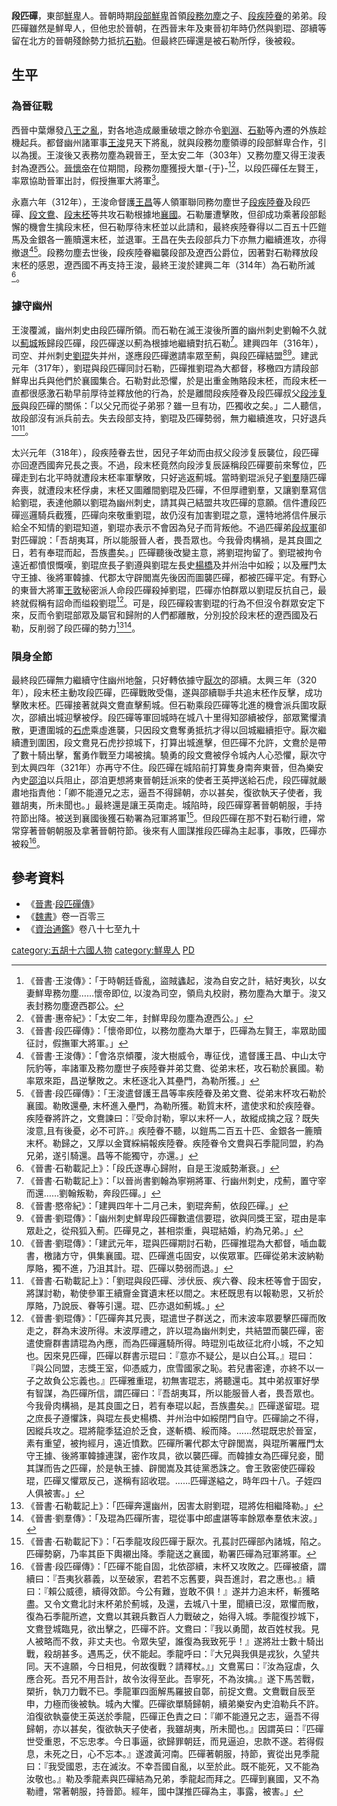 '''段匹磾'''{{BD||？|？|catIdx=D}}，東部[[鮮卑|鮮卑]]人。晉朝時期[[段部鮮卑|段部鮮卑]]首領[[段務勿塵|段務勿塵]]之子、[[段疾陸眷|段疾陸眷]]的弟弟。段匹磾雖然是鮮卑人，但他忠於晉朝，在西晉末年及東晉初年時仍然與劉琨、邵續等留在北方的晉朝殘餘勢力抵抗[[石勒|石勒]]。但最終匹磾還是被石勒所俘，後被殺。

== 生平 ==
=== 為晉征戰 ===
西晉中葉爆發[[八王之亂|八王之亂]]，對各地造成嚴重破壞之餘亦令[[劉淵|劉淵]]、[[石勒|石勒]]等內遷的外族趁機起兵。都督幽州諸軍事[[王浚|王浚]]見天下將亂，就與段務勿塵領導的段部鮮卑合作，引以為援。王浚後又表務勿塵為親晉王，至太安二年（303年）又務勿塵又得王浚表封為遼西公。[[晉懷帝|晉懷帝]]在位期間，段務勿塵獲授大單-{于}-<REF>《晉書·王浚傳》：「于時朝廷昏亂，盜賊蠭起，浚為自安之計，結好夷狄，以女妻鮮卑務勿塵……懷帝即位, 以浚為司空，領烏丸校尉，務勿塵為大單于。浚又表封務勿塵遼西郡公。</REF><ref>《晉書·惠帝紀》：「太安二年，封鮮卑段勿塵為遼西公。」</ref>，以段匹磾任左賢王，率眾協助晉軍出討，假授撫軍大將軍<ref>《晉書·段匹磾傳》：「懷帝即位，以務勿塵為大單于，匹磾為左賢王，率眾助國征討，假撫軍大將軍。」</ref>。

永嘉六年（312年），王浚命督護[[王昌|王昌]]等人領軍聯同務勿塵世子[[段疾陸眷|段疾陸眷]]及段匹磾、[[段文鴦|段文鴦]]、[[段末柸|段末柸]]等共攻石勒根據地[[襄國|襄國]]。石勒屢遭擊敗，但卻成功乘著段部鬆懈的機會生擒段末柸，但石勒厚待末柸並以此請和，最終疾陸眷得以二百五十匹鎧馬及金銀各一簏贖還末柸，並退軍。王昌在失去段部兵力下亦無力繼續進攻，亦得撤退<ref>《晉書·王浚傳》：「會洛京傾覆，浚大樹威令，專征伐，遣督護王昌、中山太守阮豹等，率諸軍及務勿塵世子疾陸眷并弟艾鴦、從弟末柸，攻石勒於襄國。勒率眾來距，昌逆擊敗之。末柸逐北入其壘門，為勒所獲。」</ref><ref>《晉書·段匹磾傳》：「王浚遣督護王昌等率疾陸眷及弟文鴦、從弟末杯攻石勒於襄國。勒敗還壘, 末杯進入壘門，為勒所獲。勒質末杯，遣使求和於疾陸眷。疾陸眷將許之，文鴦諫曰：『受命討勒，寧以末杯一人，故縱成擒之寇？既失浚意,且有後憂，必不可許。』疾陸眷不聽，以鎧馬二百五十匹、金銀各一簏贖末杯。勒歸之，又厚以金寶綵絹報疾陸眷。疾陸眷令文鴦與石季龍同盟，約為兄弟，遂引騎還。昌等不能獨守，亦還。」</ref>。段務勿塵去世後，段疾陸眷繼襲段部及遼西公爵位，因著對石勒釋放段末柸的感恩，遼西國不再支持王浚，最終王浚於建興二年（314年）為石勒所滅<ref>《晉書·石勒載記上》：「段氏遂專心歸附，自是王浚威勢漸衰。」</ref>。

=== 據守幽州 ===
王浚覆滅，幽州刺史由段匹磾所領。而石勒在滅王浚後所置的幽州刺史劉翰不久就以[[薊城|薊城]]叛歸段匹磾，段匹磾遂以薊為根據地繼續對抗石勒<ref>《晉書·石勒載記上》：「以晉尚書劉翰為寧朔將軍、行幽州刺史，戍薊，置守宰而還……劉翰叛勒，奔段匹磾。」</ref>。建興四年（316年），司空、并州刺史[[劉琨|劉琨]]失并州，遂應段匹磾邀請率眾至薊，與段匹磾結盟<ref>《晉書·愍帝紀》：「建興四年十二月己未，劉琨奔薊，依段匹磾。」</ref><ref>《晉書·劉琨傳》：「幽州刺史鮮卑段匹磾數遣信要琨，欲與同獎王室，琨由是率眾赴之，從飛狐入薊。匹磾見之，甚相崇重，與琨結婚，約為兄弟。」</ref>。建武元年（317年），劉琨與段匹磾同討石勒，匹磾推劉琨為大都督，移檄四方請段部鮮卑出兵與他們於襄國集合。石勒對此恐懼，於是出重金賄賂段末柸，而段末柸一直都很感激石勒早前厚待並釋放他的行為，於是離間段疾陸眷及段匹磾叔父[[段涉复辰|段涉复辰]]與段匹磾的關係：「以父兄而從子弟邪？雖一旦有功，匹獨收之矣。」二人聽信，故段部沒有派兵前去。失去段部支持，劉琨及匹磾勢弱，無力繼續進攻，只好退兵<ref>《晉書·劉琨傳》：「建武元年，琨與匹磾期討石勒，匹磾推琨為大都督，喢血載書，檄諸方守，俱集襄國。琨、匹磾進屯固安，以俟眾軍。匹磾從弟末波納勒厚賂，獨不進，乃沮其計。琨、匹磾以勢弱而退。」</ref><ref>《晉書·石勒載記上》：「劉琨與段匹磾、涉伏辰、疾六眷、段末柸等會于固安，將謀討勒，勒使參軍王續齎金寶遺末柸以間之。末柸既思有以報勒恩，又祈於厚賂，乃說辰、眷等引還。琨、匹亦退如薊城。」</ref>。

太兴元年（318年），段疾陸眷去世，因兒子年幼而由叔父段涉复辰襲位，段匹磾亦回遼西國奔兄長之喪。不過，段末柸竟然向段涉复辰誣稱段匹磾要前來奪位，匹磾走到右北平時就遭段末柸率軍擊敗，只好逃返薊城。當時劉琨派兒子[[刘群_(十六国)|劉羣]]隨匹磾奔喪，就遭段末柸俘虜，末柸又圖離間劉琨及匹磾，不但厚禮劉羣，又讓劉羣寫信給劉琨，表達他願以劉琨為幽州刺史，請其與己結盟共攻匹磾的意願。信件遭段匹磾巡邏騎兵截獲，匹磾向來敬重劉琨，故仍沒有加害劉琨之意，還特地將信件展示給全不知情的劉琨知道，劉琨亦表示不會因為兒子而背叛他。不過匹磾弟[[段叔軍|段叔軍]]卻對匹磾說：「吾胡夷耳，所以能服晉人者，畏吾眾也。今我骨肉構禍，是其良圖之日，若有奉琨而起，吾族盡矣。」匹磾聽後改變主意，將劉琨拘留了。劉琨被拘令遠近都憤恨慨嘆，劉琨庶長子劉遵與劉琨左長史[[楊橋|楊橋]]及并州治中如綏；以及雁門太守王據、後將軍韓據、代郡太守辟閭嵩先後因而圖襲匹磾，都被匹磾平定。有野心的東晉大將軍[[王敦|王敦]]秘密派人命段匹磾殺掉劉琨，匹磾亦怕群眾以劉琨反抗自己，最終就假稱有詔命而缢殺劉琨<ref>《晉書·劉琨傳》：「匹磾奔其兄喪，琨遣世子群送之，而末波率眾要擊匹磾而敗走之，群為末波所得。末波厚禮之，許以琨為幽州刺史，共結盟而襲匹磾，密遣使齎群書請琨為內應，而為匹磾邏騎所得。時琨別屯故征北府小城，不之知也。因來見匹磾，匹磾以群書示琨曰：『意亦不疑公，是以白公耳。』琨曰：『與公同盟，志獎王室，仰憑威力，庶雪國家之恥。若兒書密達，亦終不以一子之故負公忘義也。』匹磾雅重琨，初無害琨志，將聽還屯。其中弟叔軍好學有智謀，為匹磾所信，謂匹磾曰：『吾胡夷耳，所以能服晉人者，畏吾眾也。今我骨肉構禍，是其良圖之日，若有奉琨以起，吾族盡矣。』匹磾遂留琨。琨之庶長子遵懼誅，與琨左長史楊橋、并州治中如綏閉門自守。匹磾諭之不得，因縱兵攻之。琨將龍季猛迫於乏食，遂斬橋、綏而降。……然琨既忠於晉室，素有重望，被拘經月，遠近憤歎。匹磾所署代郡太守辟閭嵩，與琨所署雁門太守王據、後將軍韓據連謀，密作攻具，欲以襲匹磾。而韓據女為匹磾兒妾，聞其謀而告之匹磾，於是執王據、辟閭嵩及其徒黨悉誅之。會王敦密使匹磾殺琨，匹磾又懼眾反己，遂稱有詔收琨。……匹磾遂縊之，時年四十八。子姪四人俱被害。」</ref>。可是，段匹磾殺害劉琨的行為不但沒令群眾安定下來，反而令劉琨部眾及屬官和歸附的人們都離散，分別投於段末柸的遼西國及石勒，反削弱了段匹磾的勢力<ref>《晉書·石勒載記上》：「匹磾奔還幽州，因害太尉劉琨，琨將佐相繼降勒。」</ref><ref>《晉書·劉羣傳》：「及琨為匹磾所害，琨從事中郎盧諶等率餘眾奉羣依末波。」</ref>。

=== 隕身全節 ===
最終段匹磾無力繼續守住幽州地盤，只好轉依據守[[厭次|厭次]]的邵續。太興三年（320年），段末柸主動攻段匹磾，匹磾戰敗受傷，遂與邵續聯手共追末柸作反擊，成功擊敗末柸。匹磾接著就與文鴦直擊薊城。但石勒乘段匹磾等北進的機會派兵圍攻厭次，邵續出城迎擊被俘。段匹磾等軍回城時在城八十里得知邵續被俘，部眾驚懼潰散，更遭圍城的[[石虎|石虎]]乘虛進襲，只因段文鴦奪勇抵抗才得以回城繼續拒守。厭次繼續遭到圍困，段文鴦見石虎抄掠城下，打算出城進擊，但匹磾不允許，文鴦於是帶了數十騎出擊，奮勇作戰至力竭被擒。驍勇的段文鴦被俘令城內人心恐懼，厭次守到太興四年（321年）亦再守不住。段匹磾在城陷前打算隻身南奔東晉，但為樂安內史[[邵洎|邵洎]]以兵阻止，邵洎更想將東晉朝廷派來的使者王英押送給石虎，段匹磾就嚴肅地指責他：「卿不能遵兄之志，逼吾不得歸朝，亦以甚矣，復欲執天子使者，我雖胡夷，所未聞也。」最終還是讓王英南走。城陷時，段匹磾穿著晉朝朝服，手持符節出降。被送到襄國後獲石勒署為冠軍將軍<ref>《晉書·石勒載記下》：「石季龍攻段匹磾于厭次。孔萇討匹磾部內諸城，陷之。匹磾勢窮，乃率其臣下輿襯出降。季龍送之襄國，勒署匹磾為冠軍將軍。</ref>。但段匹磾在那不對石勒行禮，常常穿著晉朝朝服及拿著晉朝符節。後來有人圖謀推段匹磾為主起事，事敗，匹磾亦被殺<ref>《晉書·段匹磾傳》：「匹磾不能自固，北依邵續，末杯又攻敗之。匹磾被瘡，謂續曰：『吾夷狄慕義，以至破家，君若不忘舊要，與吾進討，君之惠也。』續曰：『賴公威德，續得效節。今公有難，豈敢不俱！』遂并力追末杯，斬獲略盡。又令文鴦北討末杯弟於薊城，及還，去城八十里，聞續已沒，眾懼而散，復為石季龍所遮，文鴦以其親兵數百人力戰破之，始得入城。季龍復抄城下，文鴦登城臨見，欲出擊之，匹磾不許。文鴦曰：『我以勇聞，故百姓杖我。見人被略而不救，非丈夫也。令眾失望，誰復為我致死乎！』遂將壯士數十騎出戰，殺胡甚多。遇馬乏，伏不能起。季龍呼曰：『大兄與我俱是戎狄，久望共同。天不違願，今日相見，何故復戰？請釋杖。』」文鴦罵曰：『汝為寇虐，久應合死。吾兄不用吾計，故令汝得至此。吾寧死，不為汝擒。』遂下馬苦戰，槊折，執刀力戰不已。季龍軍四面解馬羅披自鄣，前捉文鴦。文鴦戰自辰至申，力極而後被執。城內大懼。匹磾欲單騎歸朝，續弟樂安內史洎勒兵不許。洎復欲執臺使王英送於季龍，匹磾正色責之曰：『卿不能遵兄之志，逼吾不得歸朝，亦以甚矣，復欲執天子使者，我雖胡夷，所未聞也。』因謂英曰：『匹磾世受重恩，不忘忠孝。今日事逼，欲歸罪朝廷，而見逼迫，忠款不遂。若得假息，未死之日，心不忘本。』遂渡黃河南。匹磾著朝服，持節，賓從出見季龍曰：『我受國恩，志在滅汝。不幸吾國自亂，以至於此。既不能死，又不能為汝敬也。』勒及季龍素與匹磾結為兄弟，季龍起而拜之。匹磾到襄國，又不為勒禮，常著朝服，持晉節。經年，國中謀推匹磾為主，事露，被害。」</ref>。


==參考資料==
*《[[晉書|晉書]]·[[s:晉書/卷063#段匹磾|段匹磾傳]]》
*《[[魏書|魏書]]》卷一百零三
*《[[資治通鑑|資治通鑑]]》卷八十七至九十
{{reflist}}

[[category:五胡十六國人物|category:五胡十六國人物]] 
[[category:鮮卑人|category:鮮卑人]]
[[category:段姓|PD]]